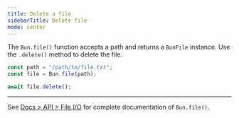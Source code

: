 ```yaml
---
title: Delete a file
sidebarTitle: Delete file
mode: center
---
```


The `Bun.file()` function accepts a path and returns a `BunFile` instance. Use the `.delete()` method to delete the file.

```ts
const path = "/path/to/file.txt";
const file = Bun.file(path);

await file.delete();
```

---

See [Docs > API > File I/O](https://bun.com/docs/api/file-io#reading-files-bun-file) for complete documentation of `Bun.file()`.
